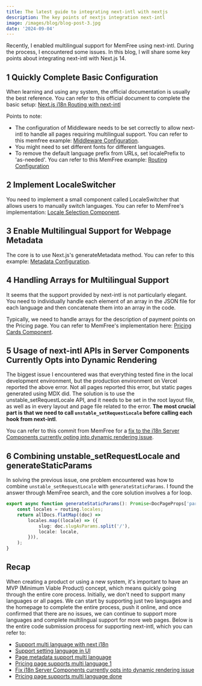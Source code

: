 ```yaml
---
title: The latest guide to integrating next‑intl with nextjs
description: The key points of nextjs integration next‑intl
image: /images/blog/blog-post-3.jpg
date: '2024-09-04'
---
```


Recently, I enabled multilingual support for MemFree using next-intl. During the process, I encountered some issues.
In this blog, I will share some key points about integrating next-intl with Next.js 14.

## 1 Quickly Complete Basic Configuration

When learning and using any system, the official documentation is usually the best reference. You can refer to this official document to complete the basic setup:
[Next.js i18n Routing with next-intl](https://next-intl-docs.vercel.app/docs/getting-started/app-router/with-i18n-routing)

Points to note:

-   The configuration of Middleware needs to be set correctly to allow next-intl to handle all pages requiring multilingual support. You can refer to this memfree example: [Middleware Configuration](https://github.com/memfreeme/memfree/blob/main/frontend/middleware.ts).
-   You might need to set different fonts for different languages.
-   To remove the default language prefix from URLs, set localePrefix to 'as-needed'. You can refer to this MemFree example: [Routing Configuration](https://github.com/memfreeme/memfree/blob/main/frontend/i18n/routing.ts)

## 2 Implement LocaleSwitcher

You need to implement a small component called LocaleSwitcher that allows users to manually switch languages. You can refer to MemFree's implementation: [Locale Selection Component](https://github.com/memfreeme/memfree/blob/main/frontend/components/locale-selection.tsx).

## 3 Enable Multilingual Support for Webpage Metadata

The core is to use Next.js's generateMetadata method. You can refer to this example: [Metadata Configuration](https://github.com/memfreeme/memfree/blob/main/frontend/app/%5Blocale%5D/layout.tsx#L24).

## 4 Handling Arrays for Multilingual Support

It seems that the support provided by next-intl is not particularly elegant. You need to individually handle each element of an array in the JSON file for each language and then concatenate them into an array in the code.

Typically, we need to handle arrays for the description of payment points on the Pricing page. You can refer to MemFree's implementation here: [Pricing Cards Component](https://github.com/memfreeme/memfree/blob/main/frontend/components/pricing-cards.tsx).

## 5 Usage of next-intl APIs in Server Components Currently Opts into Dynamic Rendering

The biggest issue I encountered was that everything tested fine in the local development environment, but the production environment on Vercel reported the above error.
Not all pages reported this error, but static pages generated using MDX did.
The solution is to use the unstable_setRequestLocale API, and it needs to be set in the root layout file, as well as in every layout and page file related to the error.
**The most crucial part is that we need to call `unstable_setRequestLocale` before calling each hook from next-intl**.

You can refer to this commit from MemFree for a [fix to the i18n Server Components currently opting into dynamic rendering issue](https://github.com/memfreeme/memfree/commit/1e75a74eabee7a5085cc30bd27e4e6c3c6b90bbc).

## 6 Combining unstable_setRequestLocale and generateStaticParams

In solving the previous issue, one problem encountered was how to combine `unstable_setRequestLocale` with `generateStaticParams`.
I found the answer through MemFree search, and the core solution involves a for loop.

```ts
export async function generateStaticParams(): Promise<DocPageProps['params'][]> {
    const locales = routing.locales;
    return allDocs.flatMap((doc) =>
        locales.map((locale) => ({
            slug: doc.slugAsParams.split('/'),
            locale: locale,
        })),
    );
}
```

## Recap

When creating a product or using a new system, it's important to have an MVP (Minimum Viable Product) concept, which means quickly going through the entire core process.
Initially, we don't need to support many languages or all pages. We can start by supporting just two languages and the homepage to complete the entire process, push it online,
and once confirmed that there are no issues, we can continue to support more languages and complete multilingual support for more web pages.
Below is the entire code submission process for supporting next-intl, which you can refer to:

-   [Support multi language with next i18n](https://github.com/memfreeme/memfree/commit/18b18b02c08fa7c3e78a665d7512a4554d00109c)
-   [Support setting language in UI](https://github.com/memfreeme/memfree/commit/72b12949d64a00be11d9ca8165e2f10a98cc96a4)
-   [Page metadata support multi language](https://github.com/memfreeme/memfree/commit/e33c291478a25d42686e479adcdcdf2d4b3eba6d)
-   [Pricing page supports multi language 1](https://github.com/memfreeme/memfree/commit/56bde020f8da62996a0c522a257a2bf32d5fafdd)
-   [Fix i18n Server Components currently opts into dynamic rendering issue](https://github.com/memfreeme/memfree/commit/1e75a74eabee7a5085cc30bd27e4e6c3c6b90bbc)
-   [Pricing page supports multi language done](https://github.com/memfreeme/memfree/commit/bb289cb7d28cd0e7e6e5bb2157392be708a6d64e)
